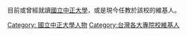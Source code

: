 目前或曾經就讀[[國立中正大學|國立中正大學]]，或是現今任教於該校的維基人。

[[Category:_國立中正大學人物|Category: 國立中正大學人物]]
[[Category:台灣各大專院校維基人|Category:台灣各大專院校維基人]]